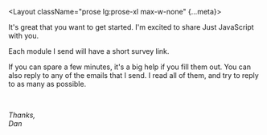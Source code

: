 
<Layout className="prose lg:prose-xl max-w-none" {...meta}>


It's great that you want to get started. I'm excited to share Just JavaScript with you.

Each module I send will have a short survey link.

If you can spare a few minutes, it's a big help if you fill them out. You can also reply to any of the emails that I send. I read all of them, and try to reply to as many as possible.

<br />

_Thanks,_  
_Dan_

</Layout>

